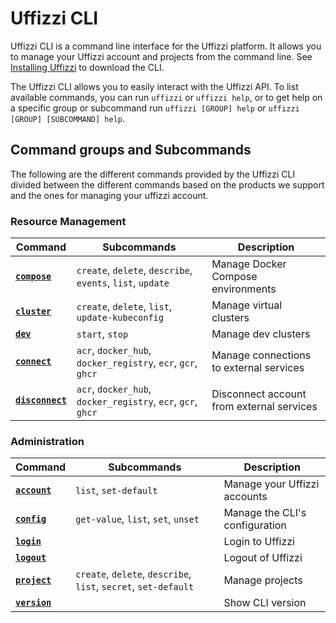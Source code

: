 # Uffizzi CLI

Uffizzi CLI is a command line interface for the Uffizzi platform. It allows you to manage your Uffizzi account and projects from the command line. See [Installing Uffizzi](/install) to download the CLI.  

The Uffizzi CLI allows you to easily interact with the Uffizzi API. To list available commands, you can run `uffizzi` or `uffizzi help`, or to get help on a specific group or subcommand run `uffizzi [GROUP] help` or `uffizzi [GROUP] [SUBCOMMAND] help`.

## Command groups and Subcommands

The following are the different commands provided by the Uffizzi CLI divided between the different commands based on the products we support and the ones for managing your uffizzi account.

### Resource Management

| Command                     | Subcommands                                         | Description                                   |
| ------------------------------------ | --------------------------------------------------- | --------------------------------------------- |
| [**`compose`**](/cli/commands/compose)      | `create`, `delete`, `describe`, `events`, `list`, `update`      | Manage Docker Compose environments            |
| [**`cluster`**](/cli/commands/cluster)      | `create`, `delete`, `list`, `update-kubeconfig`             | Manage virtual clusters                       |
| [**`dev`**](/cli/commands/dev)          | `start`, `stop`                                         | Manage dev clusters                           |
| [**`connect`**](/cli/commands/connect-deprecated)      | `acr`, `docker_hub`, `docker_registry`, `ecr`, `gcr`, `ghcr`    | Manage connections to external services       |
| [**`disconnect`**](/cli/commands/disconnect-deprecated)| `acr`, `docker_hub`, `docker_registry`, `ecr`, `gcr`, `ghcr`    | Disconnect account from external services     |

### Administration

| Command                     | Subcommands                                         | Description                                   |
| ------------------------------------ | --------------------------------------------------- | --------------------------------------------- |
| [**`account`**](/cli/commands/account)      | `list`, `set-default`                               | Manage your Uffizzi accounts                  |
| [**`config`**](/cli/commands/config)        | `get-value`, `list`, `set`, `unset`                         | Manage the CLI's configuration                |
| [**`login`**](/cli/commands/login)          |                                                     | Login to Uffizzi                              |
| [**`logout`**](/cli/commands/logout)        |                                                     | Logout of Uffizzi                             |
| [**`project`**](/cli/commands/project)      | `create`, `delete`, `describe`, `list`, `secret`, `set-default` | Manage projects                               |
| [**`version`**](/cli/commands/version)      |                                                     | Show CLI version                              |
